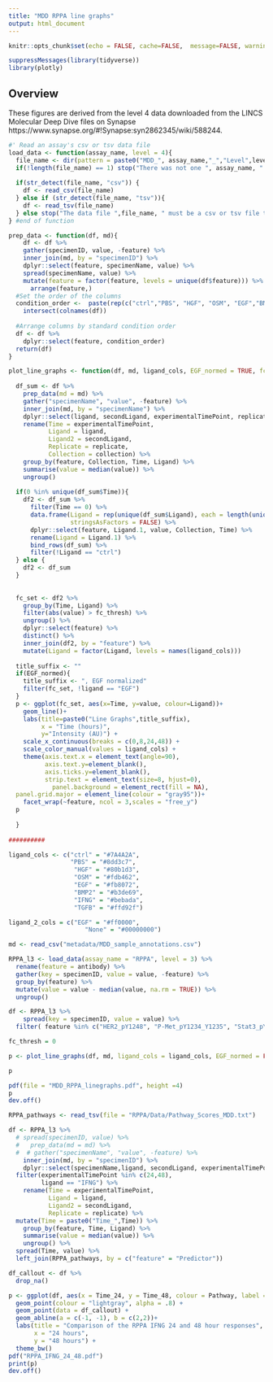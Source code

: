 ```yaml
---
title: "MDD RPPA line graphs"
output: html_document
---
```


```r
knitr::opts_chunk$set(echo = FALSE, cache=FALSE,  message=FALSE, warning = FALSE, fig.height=10, fig.width=10)

suppressMessages(library(tidyverse))
library(plotly)


```


## Overview{.tabset .tabset-fade}
These figures are derived from the level 4 data downloaded from the LINCS Molecular Deep Dive files on Synapse https://www.synapse.org/#!Synapse:syn2862345/wiki/588244.  



```r

#' Read an assay's csv or tsv data file 
load_data <- function(assay_name, level = 4){
  file_name <- dir(pattern = paste0("MDD_", assay_name,"_","Level",level,".csv"),recursive = TRUE, full.names = TRUE)
  if(!length(file_name) == 1) stop("There was not one ", assay_name, " data file found")
    
  if(str_detect(file_name, "csv")) {
    df <- read_csv(file_name)
  } else if (str_detect(file_name, "tsv")){
    df <- read_tsv(file_name)
  } else stop("The data file ",file_name, " must be a csv or tsv file type")
} #end of function

prep_data <- function(df, md){
    df <- df %>%
    gather(specimenID, value, -feature) %>%
    inner_join(md, by = "specimenID") %>%
    dplyr::select(feature, specimenName, value) %>%
    spread(specimenName, value) %>%
    mutate(feature = factor(feature, levels = unique(df$feature))) %>%
      arrange(feature,)
  #Set the order of the columns
  condition_order <-  paste(rep(c("ctrl","PBS", "HGF", "OSM", "EGF","BMP2", "IFNG", "TGFB"), each = 30, times = 3), rep(c(0, 1, 4 ,8, 24, 48), each = 5, times = 3), rep(c("C1", "C2", "C3"), each = 240), rep(c("A", "B", "C", "D", "E"), times = 109),  sep = "_") %>%
    intersect(colnames(df))
  
  #Arrange columns by standard condition order
  df <- df %>%
    dplyr::select(feature, condition_order)
  return(df)
}

plot_line_graphs <- function(df, md, ligand_cols, EGF_normed = TRUE, fc_thresh = 1, assay_name){
  
  df_sum <- df %>%
    prep_data(md = md) %>%
    gather("specimenName", "value", -feature) %>%
    inner_join(md, by = "specimenName") %>%
    dplyr::select(ligand, secondLigand, experimentalTimePoint, replicate, collection, feature, value) %>%
    rename(Time = experimentalTimePoint,
           Ligand = ligand,
           Ligand2 = secondLigand,
           Replicate = replicate,
           Collection = collection) %>%
    group_by(feature, Collection, Time, Ligand) %>%
    summarise(value = median(value)) %>%
    ungroup() 
  
  if(0 %in% unique(df_sum$Time)){
    df2 <- df_sum %>%
      filter(Time == 0) %>%
      data.frame(Ligand = rep(unique(df_sum$Ligand), each = length(unique(df_sum$feature))),
                 stringsAsFactors = FALSE) %>%
      dplyr::select(feature, Ligand.1, value, Collection, Time) %>%
      rename(Ligand = Ligand.1) %>%
      bind_rows(df_sum) %>%
      filter(!Ligand == "ctrl") 
  } else {
    df2 <- df_sum
  }
  
  
  fc_set <- df2 %>%
    group_by(Time, Ligand) %>%
    filter(abs(value) > fc_thresh) %>%
    ungroup() %>%
    dplyr::select(feature) %>%
    distinct() %>%
    inner_join(df2, by = "feature") %>%
    mutate(Ligand = factor(Ligand, levels = names(ligand_cols)))
  
  title_suffix <- ""
  if(EGF_normed){
    title_suffix <- ", EGF normalized"
    filter(fc_set, !ligand == "EGF")
  }
  p <- ggplot(fc_set, aes(x=Time, y=value, colour=Ligand))+
    geom_line()+
    labs(title=paste0("Line Graphs",title_suffix),
         x = "Time (hours)",
         y="Intensity (AU)") +
    scale_x_continuous(breaks = c(0,8,24,48)) +
    scale_color_manual(values = ligand_cols) +
    theme(axis.text.x = element_text(angle=90),
          axis.text.y=element_blank(),
          axis.ticks.y=element_blank(),
          strip.text = element_text(size=8, hjust=0),
            panel.background = element_rect(fill = NA),
  panel.grid.major = element_line(colour = "gray95"))+
    facet_wrap(~feature, ncol = 3,scales = "free_y")
  p
  
  }
 
##########
```

```r
ligand_cols <- c("ctrl" = "#7A4A2A",
                 "PBS" = "#8dd3c7",
                  "HGF" = "#80b1d3",
                  "OSM" = "#fdb462",
                  "EGF" = "#fb8072",
                  "BMP2" = "#b3de69",
                  "IFNG" = "#bebada",
                  "TGFB" = "#ffd92f")

ligand_2_cols = c("EGF" = "#ff0000",
                     "None" = "#00000000")

md <- read_csv("metadata/MDD_sample_annotations.csv")
```


```r

RPPA_l3 <- load_data(assay_name = "RPPA", level = 3) %>%
  rename(feature = antibody) %>%
  gather(key = specimenID, value = value, -feature) %>%
  group_by(feature) %>%
  mutate(value = value - median(value, na.rm = TRUE)) %>%
  ungroup() 

df <- RPPA_l3 %>%
    spread(key = specimenID, value = value) %>%
  filter( feature %in% c("HER2_pY1248", "P-Met_pY1234_Y1235", "Stat3_pY705", "IRF-1", "PAI-1", "S6_pS240_S244"))

fc_thresh = 0

p <- plot_line_graphs(df, md, ligand_cols = ligand_cols, EGF_normed = FALSE, fc_thresh = fc_thresh, assay_name = "RPPA")

p

pdf(file = "MDD_RPPA_linegraphs.pdf", height =4)
p
dev.off()

```

```r
RPPA_pathways <- read_tsv(file = "RPPA/Data/Pathway_Scores_MDD.txt")

df <- RPPA_l3 %>%
  # spread(specimenID, value) %>%
  #   prep_data(md = md) %>%
  #  # gather("specimenName", "value", -feature) %>%
    inner_join(md, by = "specimenID") %>%
    dplyr::select(specimenName,ligand, secondLigand, experimentalTimePoint, replicate,  feature, value) %>%
  filter(experimentalTimePoint %in% c(24,48),
         ligand == "IFNG") %>%
    rename(Time = experimentalTimePoint,
           Ligand = ligand,
           Ligand2 = secondLigand,
           Replicate = replicate) %>%
  mutate(Time = paste0("Time_",Time)) %>%
    group_by(feature, Time, Ligand) %>%
    summarise(value = median(value)) %>%
    ungroup() %>%
  spread(Time, value) %>% 
  left_join(RPPA_pathways, by = c("feature" = "Predictor"))

df_callout <- df %>%
  drop_na()

p <- ggplot(df, aes(x = Time_24, y = Time_48, colour = Pathway, label = feature)) +
  geom_point(colour = "lightgray", alpha = .8) +
  geom_point(data = df_callout) +
  geom_abline(a = c(-1, -1), b = c(2,2))+
  labs(title = "Comparison of the RPPA IFNG 24 and 48 hour responses",
       x = "24 hours",
       y = "48 hours") +
  theme_bw()
pdf("RPPA_IFNG_24_48.pdf")
print(p)
dev.off()

```

